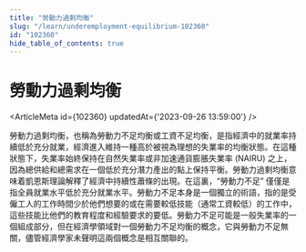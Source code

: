```yaml
---
title: "勞動力過剩均衡"
slug: "/learn/underemployment-equilibrium-102360"
id: "102360"
hide_table_of_contents: true
---
```



# 勞動力過剩均衡

<ArticleMeta id={102360} updatedAt={'2023-09-26 13:59:00'} />
<div className='border-solid border-b border-t-0 my-4 border-[var(--ifm-color-gray-300)]' />

勞動力過剩均衡，也稱為勞動力不足均衡或工資不足均衡，是指經濟中的就業率持續低於充分就業，經濟進入維持一種高於被視為理想的失業率的均衡狀態。在這種狀態下，失業率始終保持在自然失業率或非加速通貨膨脹失業率 (NAIRU) 之上，因為總供給和總需求在一個低於充分潛力產出的點上保持平衡。勞動力過剩均衡意味着凱恩斯理論解釋了經濟中持續性蕭條的出現。在這裏，“勞動力不足” 僅僅是指全員就業水平低於充分就業水平。勞動力不足本身是一個獨立的術語，指的是受僱工人的工作時間少於他們想要的或在需要較低技能（通常工資較低）的工作中，這些技能比他們的教育程度和經驗要求的要低。勞動力不足可能是一般失業率的一個組成部分，但在經濟學領域對一個勞動力不足均衡的概念，它與勞動力不足無關，儘管經濟學家未聲明這兩個概念是相互關聯的。
